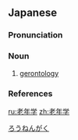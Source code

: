 ==Japanese==
{{wikipedia|lang=ja}}
{{ja-kanjitab|yomi=o|ろう|ねん|がく}}

===Pronunciation===
{{ja-pron|ろうねんがく|acc=3|acc_ref=DJR|y=go}}

===Noun===
{{ja-noun|ろうねんがく|hhira=らうねんがく}}

# [[gerontology]]

===References===
<references/>

[[Category:ja:Gerontology|ろうねんがく]]

[[ru:老年学]]
[[zh:老年学]]